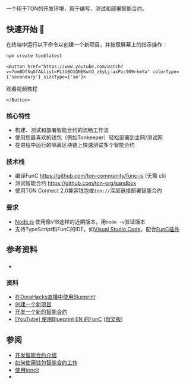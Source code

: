 
# 



一个用于TON的开发环境，用于编写、测试和部署智能合约。

## 快速开始 🚀

在终端中运行以下命令以创建一个新项目，并按照屏幕上的指示操作：

```bash
npm create ton@latest
```

```mdx-code-block
<Button href="https://www.youtube.com/watch?v=7omBDfSqGfA&list=PLtUBO1QNEKwtO_zSyLj-axPzc9O9rkmYa" colorType={'secondary'} sizeType={'sm'}>
```

观看视频教程

```mdx-code-block
</Button>
```

### 核心特性

- 构建、测试和部署智能合约的流畅工作流
- 使用您最喜欢的钱包（例如Tonkeeper）轻松部署到主网/测试网
- 在进程中运行的隔离区块链上快速测试多个智能合约

### 技术栈

- 编译FunC https://github.com/ton-community/func-js (无需 cli)
- 测试智能合约 https://github.com/ton-org/sandbox
- 使用TON Connect 2.0兼容钱包或`ton://`深层链接部署智能合约

### 要求

- [Node.js](https://nodejs.org/) 使用像v18这样的近期版本，用`node -v`验证版本
- 支持TypeScript和FunC的IDE，如[Visual Studio Code](https://code.visualstudio.com/)，配合[FunC插件](https://marketplace.visualstudio.com/items?itemName=tonwhales.func-vscode)

## 参考资料

### 

-

### 资料

- [在DoraHacks直播中使用Blueprint](https://www.youtube.com/watch?v=5ROXVM-Fojo)
- [创建一个新项目](https://github.com/ton-org/blueprint#create-a-new-project)
- [开发一个新的智能合约](https://github.com/ton-org/blueprint#develop-a-new-contract)
- [\[YouTube\] 使用Blueprint EN 的FunC](https://www.youtube.com/watch?v=7omBDfSqGfA&list=PLtUBO1QNEKwtO_zSyLj-axPzc9O9rkmYa) ([俄文版](https://youtube.com/playlist?list=PLyDBPwv9EPsA5vcUM2vzjQOomf264IdUZ))

## 参阅

- [开发智能合约介绍](/develop/smart-contracts/)
- [如何使用钱包智能合约工作](/develop/smart-contracts/tutorials/wallet)
- [使用toncli](/develop/smart-contracts/sdk/toncli)
-
